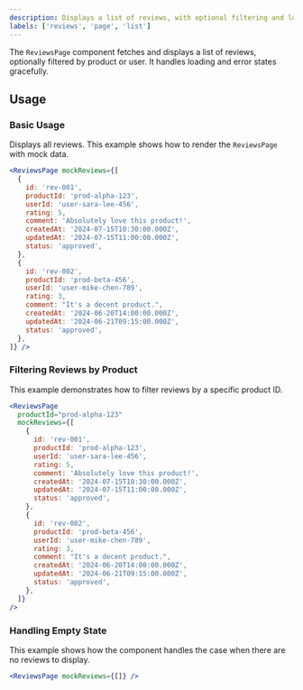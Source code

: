 ```yaml
---
description: Displays a list of reviews, with optional filtering and loading/error states.
labels: ['reviews', 'page', 'list']
---
```


The `ReviewsPage` component fetches and displays a list of reviews, optionally filtered by product or user. It handles loading and error states gracefully.

## Usage

### Basic Usage

Displays all reviews. This example shows how to render the `ReviewsPage` with mock data.

```jsx
<ReviewsPage mockReviews={[
  {
    id: 'rev-001',
    productId: 'prod-alpha-123',
    userId: 'user-sara-lee-456',
    rating: 5,
    comment: 'Absolutely love this product!',
    createdAt: '2024-07-15T10:30:00.000Z',
    updatedAt: '2024-07-15T11:00:00.000Z',
    status: 'approved',
  },
  {
    id: 'rev-002',
    productId: 'prod-beta-456',
    userId: 'user-mike-chen-789',
    rating: 3,
    comment: "It's a decent product.",
    createdAt: '2024-06-20T14:00:00.000Z',
    updatedAt: '2024-06-21T09:15:00.000Z',
    status: 'approved',
  },
]} />
```

### Filtering Reviews by Product

This example demonstrates how to filter reviews by a specific product ID.

```jsx
<ReviewsPage
  productId="prod-alpha-123"
  mockReviews={[
    {
      id: 'rev-001',
      productId: 'prod-alpha-123',
      userId: 'user-sara-lee-456',
      rating: 5,
      comment: 'Absolutely love this product!',
      createdAt: '2024-07-15T10:30:00.000Z',
      updatedAt: '2024-07-15T11:00:00.000Z',
      status: 'approved',
    },
    {
      id: 'rev-002',
      productId: 'prod-beta-456',
      userId: 'user-mike-chen-789',
      rating: 3,
      comment: "It's a decent product.",
      createdAt: '2024-06-20T14:00:00.000Z',
      updatedAt: '2024-06-21T09:15:00.000Z',
      status: 'approved',
    },
  ]}
/>
```

### Handling Empty State

This example shows how the component handles the case when there are no reviews to display.

```jsx
<ReviewsPage mockReviews={[]} />
